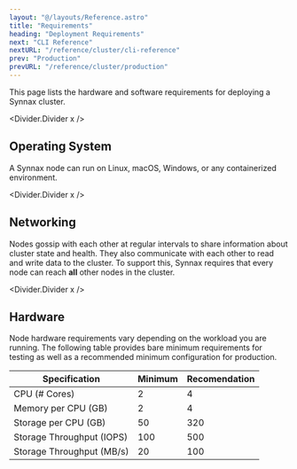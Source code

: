 ```yaml
---
layout: "@/layouts/Reference.astro"
title: "Requirements"
heading: "Deployment Requirements"
next: "CLI Reference"
nextURL: "/reference/cluster/cli-reference"
prev: "Production"
prevURL: "/reference/cluster/production"
---
```



This page lists the hardware and software requirements for deploying a Synnax cluster.

<Divider.Divider x />

## Operating System

A Synnax node can run on Linux, macOS, Windows, or any containerized environment.

<Divider.Divider x />

## Networking

Nodes gossip with each other at regular intervals to share information about cluster
state and health. They also communicate with each other to read and write data to the
cluster. To support this, Synnax requires that every node can reach **all** other nodes
in the cluster.

<Divider.Divider x />

## Hardware

Node hardware requirements vary depending on the workload you are running. The following
table provides bare minimum requirements for testing as well as a recommended minimum
configuration for production.

<table>
  <thead>
    <th>Specification</th>
    <th>Minimum</th>
    <th>Recomendation</th>
  </thead>
  <tbody>
    <tr>
      <td>CPU (# Cores)</td>
      <td>2</td>
      <td>4</td>
    </tr>
    <tr>
      <td>Memory per CPU (GB)</td>
      <td>2</td>
      <td>4</td>
    </tr>
    <tr>
      <td>Storage per CPU (GB)</td>
      <td>50</td>
      <td>320</td>
    </tr>
    <tr>
      <td>Storage Throughput (IOPS) </td>
      <td>100</td>
      <td>500</td>
    </tr>
    <tr>
      <td>Storage Throughput (MB/s)</td>
      <td>20</td>
      <td>100</td>
    </tr>
  </tbody>
</table>

